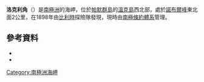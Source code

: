 {{coord|64|47|S|63|23|W|source:GNIS|display=title}}

'''洛克利角'''（{{lang-en|Lockley Point}}）是[[南極洲|南極洲]]的海岬，位於[[帕默群島|帕默群島]]的[[溫克島|溫克島]]西北部，處於[[諾布爾峰|諾布爾峰]]東北面2公里，在1898年由[[比利時|比利時]]探險隊發現，現時由[[南極條約體系|南極條約體系]]管理。

==參考資料==
*{{cite gnis | type = antarid | id = 8954| name = Lockley Point | accessdate = 2013-06-27}}
*{{usgs-gazetteer|id=8954}}

{{Antarctica-geo-stub}}
[[Category:南極洲海岬|Category:南極洲海岬]]
